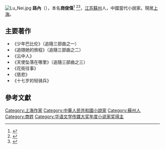 [[File:Lu_Nei.jpg|thumb]]
'''路內'''（{{bd|1973年|12月10日|}}），本名'''商俊偉'''<ref>{{cite web|url=http://www.biosmonthly.com/interview_topic/9800|title=路內與他的四本小說：一無所有的時代，你什麼都想擁有|author=BIOS monthly|4=|accessdate=2019-03-07|archive-date=2019-03-07|archive-url=https://web.archive.org/web/20190307173924/http://www.biosmonthly.com/interview_topic/9800|dead-url=no}}</ref> <ref>{{cite web|url=http://www.biosmonthly.com/interview_topic/9799|title=歪頭看世界，專訪路內：我就喜歡寫幽默愛說話的窮人|author=BIOS monthly|4=|accessdate=2019-03-07|archive-date=2019-03-08|archive-url=https://web.archive.org/web/20190308080746/http://www.biosmonthly.com/interview_topic/9799|dead-url=no}}</ref><ref>{{Cite web |url=http://www.nfpeople.com/story_view.php?id=4945 |title=路内 我不是这世界的局外人 |access-date=2017-01-08 |archive- url=https://web.archive.org/web/20170108191544/http://www.nfpeople.com/story_view.php?id=4945 |archive-date=2017-01-08 |dead-url=yes |archive-url=https://web.archive.org/web/20170108191544/http://www.nfpeople.com/story_view.php?id=4945 }}</ref>，[[江苏|江苏]][[蘇州|蘇州]]人，中國當代小說家。現居[[上海|上海]]。

==主要著作==
*《少年巴比伦》（追隨三部曲之一）
*《追随她的旅程》（追隨三部曲之二）
*《云中人》
*《天使坠落在哪里》（追隨三部曲之三）
*《花街往事》
*《慈悲》
*《十七岁的轻骑兵》

==參考文獻==
{{reflist}}

{{中國作家小作品}}

{{華語文學傳媒大獎年度小說家獎|2015}}

{{Authority control}}
{{DEFAULTSORT:Lu路內}}
[[Category:上海作家|Category:上海作家]]
[[Category:中華人民共和國小說家|Category:中華人民共和國小說家]]
[[Category:蘇州人|Category:蘇州人]]
[[Category:商姓|Category:商姓]]
[[Category:华语文学传媒大奖年度小说家奖得主|Category:华语文学传媒大奖年度小说家奖得主]]